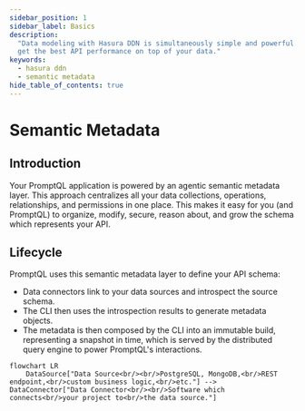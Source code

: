 ```yaml
---
sidebar_position: 1
sidebar_label: Basics
description:
  "Data modeling with Hasura DDN is simultaneously simple and powerful. Learn how to model your data with Hasura DDN to
  get the best API performance on top of your data."
keywords:
  - hasura ddn
  - semantic metadata
hide_table_of_contents: true
---
```


# Semantic Metadata

## Introduction

Your PromptQL application is powered by an agentic semantic metadata layer. This approach centralizes all your data
collections, operations, relationships, and permissions in one place. This makes it easy for you (and PromptQL) to
organize, modify, secure, reason about, and grow the schema which represents your API.

## Lifecycle

PromptQL uses this semantic metadata layer to define your API schema:

- Data connectors link to your data sources and introspect the source schema.
- The CLI then uses the introspection results to generate metadata objects.
- The metadata is then composed by the CLI into an immutable build, representing a snapshot in time, which is served by
  the distributed query engine to power PromptQL's interactions.

```mermaid
flowchart LR
    DataSource["Data Source<br/><br/>PostgreSQL, MongoDB,<br/>REST endpoint,<br/>custom business logic,<br/>etc."] --> DataConnector["Data Connector<br/><br/>Software which connects<br/>your project to<br/>the data source."]

    DataConnector --> Introspection["Introspection<br/><br/>Representation of<br/>the data source<br/>generated by the<br/>data connector."]

    Introspection --> Metadata["Metadata<br/><br/>HML definition of<br/>the your API in<br/>the form of metadata<br/>objects."]

    Metadata --> Build["Build<br/><br/>Collection of all<br/>the metadata in a<br/>form which the<br/>query engine can<br/>use to serve the<br/>API."]

    Build -.->|"Re-introspect after iterating on your data source"| Introspection
```

## Metadata Objects

There are [many types of metadata objects](/reference/metadata-reference/index.mdx) which define your API, but the most
important ones which form the backbone of your application are:

- [Models](/metadata/model.mdx) which read data
- [Commands](/metadata/command.mdx) which modify data
- [Relationships](/metadata/relationship.mdx) which connect data
- [Permissions](/metadata/permissions.mdx) which protect data

We will cover each of these in more detail in the following sections.
